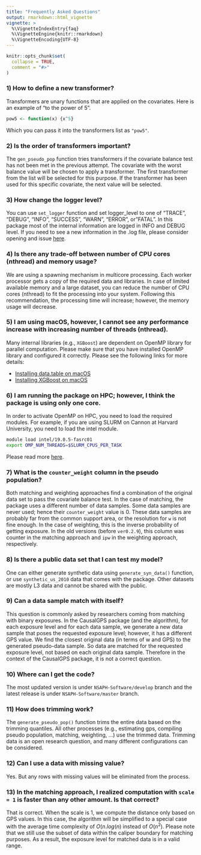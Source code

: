 ```yaml
---
title: "Frequently Asked Questions"
output: rmarkdown::html_vignette
vignette: >
  %\VignetteIndexEntry{faq}
  %\VignetteEngine{knitr::rmarkdown}
  %\VignetteEncoding{UTF-8}
---
```


```r
knitr::opts_chunk$set(
  collapse = TRUE,
  comment = "#>"
)
```

### 1) How to define a new transformer? 

Transformers are unary functions that are applied on the covariates. Here is an example of "to the power of 5".

```r
pow5 <- function(x) {x^5}
```
Which you can pass it into the transformers list as `"pow5"`.

### 2) Is the order of transformers important?

The `gen_pseudo_pop` function tries transformers if the covariate balance test has not been met in the previous attempt. The covariate with the worst balance value will be chosen to apply a transformer. The first transformer from the list will be selected for this purpose. If the transformer has been used for this specific covariate, the next value will be selected. 

### 3) How change the logger level?

You can use `set_logger` function and set logger_level to one of "TRACE", "DEBUG", "INFO", "SUCCESS", "WARN", "ERROR", or"FATAL". In this package most of the internal information are logged in INFO and DEBUG level. If you need to see a new information in the .log file, please consider opening and issue [here](https://github.com/NSAPH-Software/CausalGPS/issues/).

### 4) Is there any trade-off between number of CPU cores (nthread) and memory usage?

We are using a spawning mechanism in multicore processing. Each worker processor gets a copy of the required data and libraries. In case of limited available memory and a large dataset, you can reduce the number of CPU cores (nthread) to fit the processing into your system. Following this recommendation, the processing time will increase; however, the memory usage will decrease.

### 5) I am using macOS, however, I cannot see any performance increase with increasing number of threads (nthread).

Many internal libraries (e.g., `XGBoost`) are dependent on OpenMP library for parallel computation. Please make sure that you have installed OpenMP library and configured it correctly. Please see the following links for more details:

- [Installing data.table on macOS](https://github.com/Rdatatable/data.table/wiki/Installation/)  
- [Installing XGBoost on macOS ](https://xgboost.readthedocs.io/en/latest/install.html#r/)  
 
### 6) I am running the package on HPC; however, I think the package is using only one core. 

In order to activate OpenMP on HPC, you need to load the required modules. For example, if you are using SLURM on Cannon at Harvard University, you need to load the intel module.

```sh
module load intel/19.0.5-fasrc01
export OMP_NUM_THREADS=$SLURM_CPUS_PER_TASK
```

Please read more [here](https://docs.rc.fas.harvard.edu/kb/running-jobs/#Using_Threads_such_as_OpenMP/).

### 7) What is the `counter_weight` column in the pseudo population? 

Both matching and weighting approaches find a combination of the original data set to pass the covariate balance test. In the case of matching, the package uses a different number of data samples. Some data samples are never used; hence their `counter_weight` value is 0. These data samples are probably far from the common support area, or the resolution for `w` is not fine enough. In the case of weighting, this is the inverse probability of getting exposure. In the old versions (before `ver0.2.9`), this column was counter in the matching approach and `ipw` in the weighting approach, respectively.  

### 8) Is there a public data set that I can test my model?

One can either generate synthetic data using `generate_syn_data()` function, or use `synthetic_us_2010` data that comes with the package. Other datasets are mostly L3 data and cannot be shared with the public. 

### 9) Can a data sample match with itself?

This question is commonly asked by researchers coming from matching with binary exposures. In the CausalGPS package (and the algorithm), for each exposure level and for each data sample, we generate a new data sample that poses the requested exposure level; however, it has a different GPS value. We find the closest original data (in terms of w and GPS) to the generated pseudo-data sample. So data are matched for the requested exposure level, not based on each original data sample. Therefore in the context of the CausalGPS package, it is not a correct question.

### 10) Where can I get the code?

The most updated version is under `NSAPH-Software/develop` branch and the latest release is under `NSAPH-Software/master` branch.

### 11) How does trimming work?

The `generate_pseudo_pop()` function trims the entire data based on the trimming quantiles. All other processes (e.g., estimating gps, compiling pseudo population, matching, weighting, ...) use the trimmed data. Trimming data is an open research question, and many different configurations can be considered. 

### 12) Can I use a data with missing value?

Yes. But any rows with missing values will be eliminated from the process. 

### 13) In the matching approach, I realized computation with `scale = 1` is faster than any other amount. Is that correct?

That is correct. When the scale is 1, we compute the distance only based on GPS values.   In this case, the algorithm will be simplified to a special case with the average time complexity of $O(n.log(n)$ instead of $O(n^2)$. Please note that we still use the subset of data within the caliper boundary for matching purposes. As a result, the exposure level for matched data is in a valid range.


